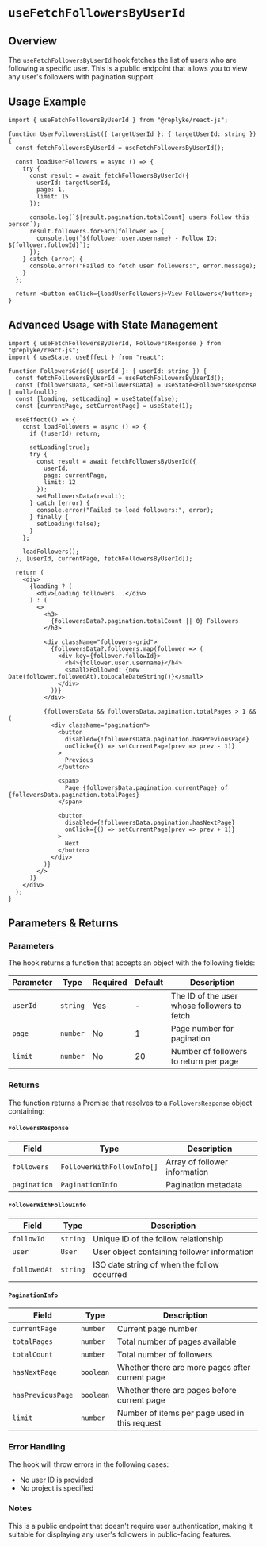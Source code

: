 # `useFetchFollowersByUserId`

## Overview

The `useFetchFollowersByUserId` hook fetches the list of users who are following a specific user. This is a public endpoint that allows you to view any user's followers with pagination support.

## Usage Example

```tsx
import { useFetchFollowersByUserId } from "@replyke/react-js";

function UserFollowersList({ targetUserId }: { targetUserId: string }) {
  const fetchFollowersByUserId = useFetchFollowersByUserId();

  const loadUserFollowers = async () => {
    try {
      const result = await fetchFollowersByUserId({
        userId: targetUserId,
        page: 1,
        limit: 15
      });

      console.log(`${result.pagination.totalCount} users follow this person`);
      result.followers.forEach(follower => {
        console.log(`${follower.user.username} - Follow ID: ${follower.followId}`);
      });
    } catch (error) {
      console.error("Failed to fetch user followers:", error.message);
    }
  };

  return <button onClick={loadUserFollowers}>View Followers</button>;
}
```

## Advanced Usage with State Management

```tsx
import { useFetchFollowersByUserId, FollowersResponse } from "@replyke/react-js";
import { useState, useEffect } from "react";

function FollowersGrid({ userId }: { userId: string }) {
  const fetchFollowersByUserId = useFetchFollowersByUserId();
  const [followersData, setFollowersData] = useState<FollowersResponse | null>(null);
  const [loading, setLoading] = useState(false);
  const [currentPage, setCurrentPage] = useState(1);

  useEffect(() => {
    const loadFollowers = async () => {
      if (!userId) return;

      setLoading(true);
      try {
        const result = await fetchFollowersByUserId({
          userId,
          page: currentPage,
          limit: 12
        });
        setFollowersData(result);
      } catch (error) {
        console.error("Failed to load followers:", error);
      } finally {
        setLoading(false);
      }
    };

    loadFollowers();
  }, [userId, currentPage, fetchFollowersByUserId]);

  return (
    <div>
      {loading ? (
        <div>Loading followers...</div>
      ) : (
        <>
          <h3>
            {followersData?.pagination.totalCount || 0} Followers
          </h3>

          <div className="followers-grid">
            {followersData?.followers.map(follower => (
              <div key={follower.followId}>
                <h4>{follower.user.username}</h4>
                <small>Followed: {new Date(follower.followedAt).toLocaleDateString()}</small>
              </div>
            ))}
          </div>

          {followersData && followersData.pagination.totalPages > 1 && (
            <div className="pagination">
              <button
                disabled={!followersData.pagination.hasPreviousPage}
                onClick={() => setCurrentPage(prev => prev - 1)}
              >
                Previous
              </button>

              <span>
                Page {followersData.pagination.currentPage} of {followersData.pagination.totalPages}
              </span>

              <button
                disabled={!followersData.pagination.hasNextPage}
                onClick={() => setCurrentPage(prev => prev + 1)}
              >
                Next
              </button>
            </div>
          )}
        </>
      )}
    </div>
  );
}
```

## Parameters & Returns

### Parameters

The hook returns a function that accepts an object with the following fields:

| Parameter | Type     | Required | Default | Description                           |
|-----------|----------|----------|---------|---------------------------------------|
| `userId`  | `string` | Yes      | -       | The ID of the user whose followers to fetch |
| `page`    | `number` | No       | 1       | Page number for pagination            |
| `limit`   | `number` | No       | 20      | Number of followers to return per page |

### Returns

The function returns a Promise that resolves to a `FollowersResponse` object containing:

#### `FollowersResponse`
| Field        | Type                        | Description                        |
|--------------|-----------------------------|------------------------------------|
| `followers`  | `FollowerWithFollowInfo[]`  | Array of follower information      |
| `pagination` | `PaginationInfo`            | Pagination metadata                |

#### `FollowerWithFollowInfo`
| Field        | Type     | Description                                  |
|--------------|----------|----------------------------------------------|
| `followId`   | `string` | Unique ID of the follow relationship        |
| `user`       | `User`   | User object containing follower information |
| `followedAt` | `string` | ISO date string of when the follow occurred |

#### `PaginationInfo`
| Field             | Type      | Description                                      |
|-------------------|-----------|--------------------------------------------------|
| `currentPage`     | `number`  | Current page number                              |
| `totalPages`      | `number`  | Total number of pages available                  |
| `totalCount`      | `number`  | Total number of followers                        |
| `hasNextPage`     | `boolean` | Whether there are more pages after current page |
| `hasPreviousPage` | `boolean` | Whether there are pages before current page     |
| `limit`           | `number`  | Number of items per page used in this request   |

### Error Handling

The hook will throw errors in the following cases:
- No user ID is provided
- No project is specified

### Notes

This is a public endpoint that doesn't require user authentication, making it suitable for displaying any user's followers in public-facing features.